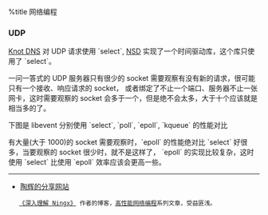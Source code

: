 %title 网络编程

=== UDP ===
[[https://www.knot-dns.cz|Knot DNS]] 对 UDP 请求使用 `select`, [[https://www.nlnetlabs.nl/projects/nsd/|NSD]] 实现了一个时间驱动库，这个库只使用了 `select`。

一问一答式的 UDP 服务器只有很少的 socket 需要观察有没有新的请求，很可能只有一个接收、响应请求的 socket， 或者绑定了不止一个端口、服务器不止一张网卡，这时需要观察的 socket 会多于一个，但是绝不会太多，大于十个应该就是相当多的了。

下图是 libevent 分别使用 `select`, `poll`, `epoll`, `kqueue` 的性能对比
{{http://noodles-wiki.qiniudn.com/image/libevent-benchmark2.jpg|libevent benchmark|style="max-width:100%"}}

有大量(大于 1000)的 socket 需要观察时，`epoll` 的性能绝对比 `select` 好很多，当要观察的 socket 很少时，就不是这样了，
`epoll` 的实现比较复杂，这时使用 `select` 比使用 `epoll` 效率应该会更高一些。

----

* [[http://taohui.org.cn/|陶辉的分享网站]]
    [[http://book.douban.com/subject/22793675/|《深入理解 Ningx》]] 作者的博客，[[http://taohui.org.cn/category/tcp_perf/|高性能网络编程]]系列文章，受益匪浅。
